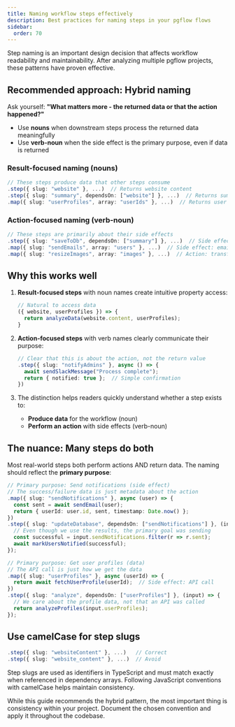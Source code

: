 ```yaml
---
title: Naming workflow steps effectively
description: Best practices for naming steps in your pgflow flows
sidebar:
  order: 70
---
```


Step naming is an important design decision that affects workflow readability and maintainability. After analyzing multiple pgflow projects, these patterns have proven effective.

## Recommended approach: Hybrid naming

Ask yourself: **"What matters more - the returned data or that the action happened?"**

- Use **nouns** when downstream steps process the returned data meaningfully
- Use **verb-noun** when the side effect is the primary purpose, even if data is returned

### Result-focused naming (nouns)

```ts
// These steps produce data that other steps consume
.step({ slug: "website" }, ...)  // Returns website content
.step({ slug: "summary", dependsOn: ["website"] }, ...)  // Returns summary text
.map({ slug: "userProfiles", array: "userIds" }, ...)  // Returns user profile objects
```

### Action-focused naming (verb-noun)

```ts
// These steps are primarily about their side effects
.step({ slug: "saveToDb", dependsOn: ["summary"] }, ...)  // Side effect: database write
.map({ slug: "sendEmails", array: "users" }, ...)  // Side effect: emails sent
.map({ slug: "resizeImages", array: "images" }, ...)  // Action: transformation
```

## Why this works well

1. **Result-focused steps** with noun names create intuitive property access:
   ```ts
   // Natural to access data
   ({ website, userProfiles }) => {
     return analyzeData(website.content, userProfiles);
   }
   ```

2. **Action-focused steps** with verb names clearly communicate their purpose:
   ```ts
   // Clear that this is about the action, not the return value
   .step({ slug: "notifyAdmins" }, async () => {
     await sendSlackMessage("Process complete");
     return { notified: true };  // Simple confirmation
   })
   ```

3. The distinction helps readers quickly understand whether a step exists to:
   - **Produce data** for the workflow (noun)
   - **Perform an action** with side effects (verb-noun)

## The nuance: Many steps do both

Most real-world steps both perform actions AND return data. The naming should reflect the **primary purpose**:

```ts
// Primary purpose: Send notifications (side effect)
// The success/failure data is just metadata about the action
.map({ slug: "sendNotifications" }, async (user) => {
  const sent = await sendEmail(user);
  return { userId: user.id, sent, timestamp: Date.now() };
})
.step({ slug: "updateDatabase", dependsOn: ["sendNotifications"] }, (input) => {
  // Even though we use the results, the primary goal was sending
  const successful = input.sendNotifications.filter(r => r.sent);
  await markUsersNotified(successful);
});

// Primary purpose: Get user profiles (data)
// The API call is just how we get the data
.map({ slug: "userProfiles" }, async (userId) => {
  return await fetchUserProfile(userId);  // Side effect: API call
})
.step({ slug: "analyze", dependsOn: ["userProfiles"] }, (input) => {
  // We care about the profile data, not that an API was called
  return analyzeProfiles(input.userProfiles);
});
```

## Use camelCase for step slugs

```ts
.step({ slug: "websiteContent" }, ...)   // Correct
.step({ slug: "website_content" }, ...)  // Avoid
```

Step slugs are used as identifiers in TypeScript and must match exactly when referenced in dependency arrays. Following JavaScript conventions with camelCase helps maintain consistency.

While this guide recommends the hybrid pattern, the most important thing is consistency within your project. Document the chosen convention and apply it throughout the codebase.
